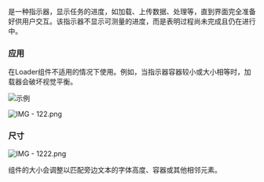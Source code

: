 是一种指示器，显示任务的进度，如加载、上传数据、处理等，直到界面完全准备好供用户交互。该指示器不显示可测量的进度，而是表明过程尚未完成且仍在进行中。

### 应用

在Loader组件不适用的情况下使用。例如，当指示器容器较小或大小相等时，加载器会破坏视觉平衡。

![示例](/static/images/design/Spin/example.png)

![IMG - 122.png](/static/images/design/Spin/IMG_-_122.png)

### 尺寸

![IMG - 1222.png](/static/images/design/Spin/IMG_-_1222.png)

组件的大小会调整以匹配旁边文本的字体高度、容器或其他相邻元素。